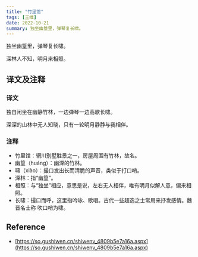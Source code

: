 ```yaml
---
title: "竹里馆"
tags: [王维]
date: 2022-10-21
summary: 独坐幽篁里，弹琴复长啸。
---
```


独坐幽篁里，弹琴复长啸。

深林人不知，明月来相照。

## 译文及注释

### 译文

独自闲坐在幽静竹林，一边弹琴一边高歌长啸。

深深的山林中无人知晓，只有一轮明月静静与我相伴。

### 注释

- 竹里馆：辋川别墅胜景之一，房屋周围有竹林，故名。
- 幽篁（huáng）：幽深的竹林。
- 啸（xiào）：撮口发出长而清脆的声音，类似于打口哨。
- 深林：指“幽篁”。
- 相照：与“独坐”相应，意思是说，左右无人相伴，唯有明月似解人意，偏来相照。
- 长啸：撮口而呼，这里指吟咏、歌唱。古代一些超逸之士常用来抒发感情。魏晋名士称
  吹口哨为啸。

## Reference

- [https://so.gushiwen.cn/shiwenv_4809b5e7a16a.aspx](https://so.gushiwen.cn/shiwenv_4809b5e7a16a.aspx)